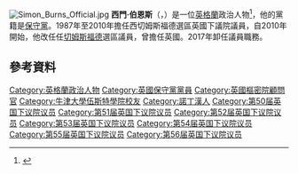 [[File:Simon_Burns_Official.jpg|thumb]]
'''西門·伯恩斯'''（{{lang-en|Simon Burns}}，{{bd|1952年|9月6日}}）是一位[[英格蘭|英格蘭]]政治人物<ref>{{Cite web |url=http://www.totalpolitics.com/articles/329627/a-conservative-democrat-simon-burns-interview.thtml |title=www.totalpolitics.com |access-date=2016-03-09 |archive-date=2015-05-12 |archive-url=https://web.archive.org/web/20150512221118/http://www.totalpolitics.com/articles/329627/a-conservative-democrat-simon-burns-interview.thtml |dead-url=no }}</ref>，他的黨籍是[[保守黨_(英國)|保守黨]]。1987年至2010年擔任西切姆斯福德選區英國下議院議員，自2010年開始，他改任任[[切姆斯福德_(英國國會選區)|切姆斯福德]]選區議員，曾擔任英國{{le|交通國務大臣|Minister of State for Transport}}。2017年卸任議員職務。

==參考資料==
{{Reflist}}

{{DEFAULTSORT:Burns, Simon}}
[[Category:英格蘭政治人物|Category:英格蘭政治人物]]
[[Category:英國保守黨黨員|Category:英國保守黨黨員]]
[[Category:英國樞密院顧問官|Category:英國樞密院顧問官]]
[[Category:牛津大學伍斯特學院校友|Category:牛津大學伍斯特學院校友]]
[[Category:諾丁漢人|Category:諾丁漢人]]
[[Category:第50届英国下议院议员|Category:第50届英国下议院议员]]
[[Category:第51届英国下议院议员|Category:第51届英国下议院议员]]
[[Category:第52届英国下议院议员|Category:第52届英国下议院议员]]
[[Category:第53届英国下议院议员|Category:第53届英国下议院议员]]
[[Category:第54届英国下议院议员|Category:第54届英国下议院议员]]
[[Category:第55届英国下议院议员|Category:第55届英国下议院议员]]
[[Category:第56届英国下议院议员|Category:第56届英国下议院议员]]